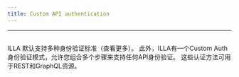 ```yaml
---
title: Custom API authentication
---
```

---

## <Heading hidden>Custom API authentication</Heading>

ILLA 默认支持多种身份验证标准（查看更多）。
此外，ILLA有一个Custom Auth身份验证模式，允许您组合多个步骤来支持任何API身份验证。
这些认证方法可用于REST和GraphQL资源。

